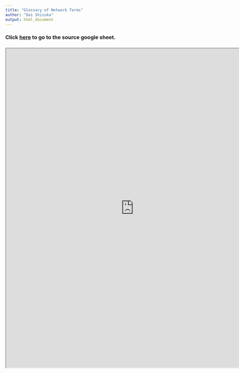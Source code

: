 ```yaml
---
title: "Glossary of Network Terms"
author: "Dai Shizuka"
output: html_document
---
```

### Click [here](https://docs.google.com/spreadsheets/d/1XbaQ-hdUVkpX13DRVSwZh74AI3rMY4ellqwF-XvAbhk/edit?usp=sharing) to go to the source google sheet.

###

<iframe src="https://docs.google.com/spreadsheets/d/e/2PACX-1vRhGha6jRtY9X8R0MuwVhKoMueqYdHs3_hdSQ2SEtGKiYyISmQvKyUTGVDOp9C2ChzzoEJa7JI2M7p-/pubhtml?gid=0&amp;single=true&amp;widget=true&amp;headers=false" width="800" height="1000"></iframe>
